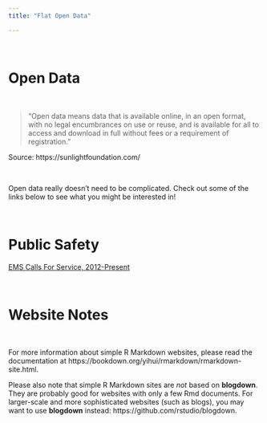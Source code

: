 ```yaml
---
title: "Flat Open Data"

---
```


<br>

# Open Data

<br>

> "Open data means data that is available online, in an open format, with no legal encumbrances on use or reuse, and is available for all to access and download in full without fees or a requirement of registration."  

<div class="citation"> 
Source: https://sunlightfoundation.com/
</div>

<br>

Open data really doesn't need to be complicated. Check out some of the links below to see what you might be interested in!

<br>

# Public Safety

[EMS Calls For Service, 2012-Present](https://myguilford-my.sharepoint.com/:x:/g/personal/jjones6_guilfordcountync_gov/Ea4dHkLjxTlKgRIbMZ2xmf0Bld_TM3Oy621ZHEOiq-Y71A?e=PvjJ7h&download=1)

<br>

# Website Notes

<br>

For more information about simple R Markdown websites, please read the documentation at https://bookdown.org/yihui/rmarkdown/rmarkdown-site.html.

Please also note that simple R Markdown sites are _not_ based on **blogdown**. They are probably good for websites with only a few Rmd documents. For larger-scale and more sophisticated websites (such as blogs), you may want to use **blogdown** instead: https://github.com/rstudio/blogdown.
